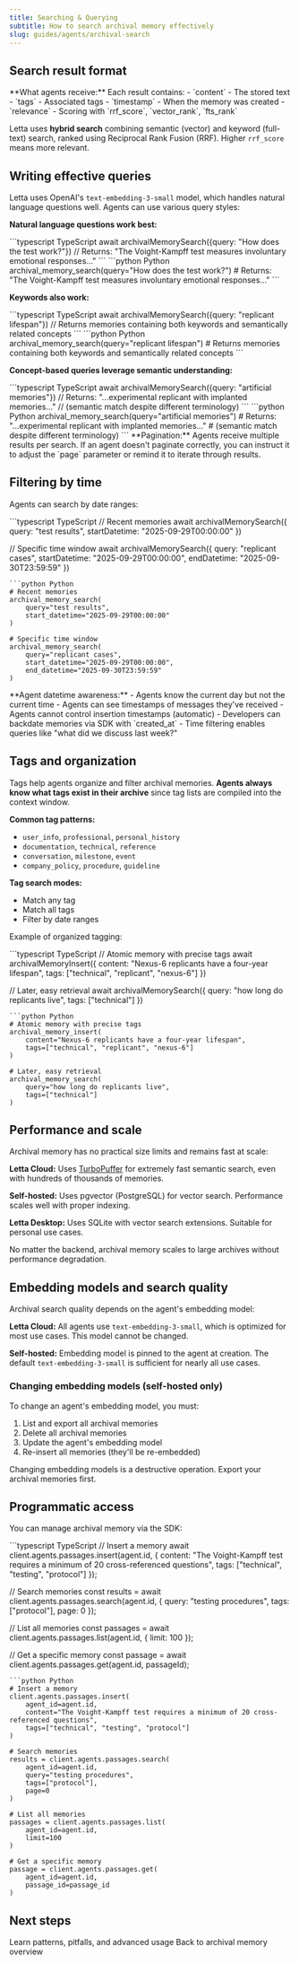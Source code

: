 ```yaml
---
title: Searching & Querying
subtitle: How to search archival memory effectively
slug: guides/agents/archival-search
---
```


## Search result format

<Info>
**What agents receive:** Each result contains:
- `content` - The stored text
- `tags` - Associated tags
- `timestamp` - When the memory was created
- `relevance` - Scoring with `rrf_score`, `vector_rank`, `fts_rank`

Letta uses **hybrid search** combining semantic (vector) and keyword (full-text) search, ranked using Reciprocal Rank Fusion (RRF). Higher `rrf_score` means more relevant.
</Info>

## Writing effective queries

Letta uses OpenAI's `text-embedding-3-small` model, which handles natural language questions well. Agents can use various query styles:

**Natural language questions work best:**

<CodeGroup>
```typescript TypeScript
await archivalMemorySearch({query: "How does the test work?"})
// Returns: "The Voight-Kampff test measures involuntary emotional responses..."
```
```python Python
archival_memory_search(query="How does the test work?")
# Returns: "The Voight-Kampff test measures involuntary emotional responses..."
```
</CodeGroup>

**Keywords also work:**

<CodeGroup>
```typescript TypeScript
await archivalMemorySearch({query: "replicant lifespan"})
// Returns memories containing both keywords and semantically related concepts
```
```python Python
archival_memory_search(query="replicant lifespan")
# Returns memories containing both keywords and semantically related concepts
```
</CodeGroup>

**Concept-based queries leverage semantic understanding:**

<CodeGroup>
```typescript TypeScript
await archivalMemorySearch({query: "artificial memories"})
// Returns: "...experimental replicant with implanted memories..."
// (semantic match despite different terminology)
```
```python Python
archival_memory_search(query="artificial memories")
# Returns: "...experimental replicant with implanted memories..."
# (semantic match despite different terminology)
```
</CodeGroup>

<Tip>
**Pagination:** Agents receive multiple results per search. If an agent doesn't paginate correctly, you can instruct it to adjust the `page` parameter or remind it to iterate through results.
</Tip>

## Filtering by time

Agents can search by date ranges:

<CodeGroup>
```typescript TypeScript
// Recent memories
await archivalMemorySearch({
    query: "test results",
    startDatetime: "2025-09-29T00:00:00"
})

// Specific time window
await archivalMemorySearch({
    query: "replicant cases",
    startDatetime: "2025-09-29T00:00:00",
    endDatetime: "2025-09-30T23:59:59"
})
```
```python Python
# Recent memories
archival_memory_search(
    query="test results",
    start_datetime="2025-09-29T00:00:00"
)

# Specific time window
archival_memory_search(
    query="replicant cases",
    start_datetime="2025-09-29T00:00:00",
    end_datetime="2025-09-30T23:59:59"
)
```
</CodeGroup>

<Info>
**Agent datetime awareness:**
- Agents know the current day but not the current time
- Agents can see timestamps of messages they've received
- Agents cannot control insertion timestamps (automatic)
- Developers can backdate memories via SDK with `created_at`
- Time filtering enables queries like "what did we discuss last week?"
</Info>

## Tags and organization

Tags help agents organize and filter archival memories. **Agents always know what tags exist in their archive** since tag lists are compiled into the context window.

**Common tag patterns:**
- `user_info`, `professional`, `personal_history`
- `documentation`, `technical`, `reference`
- `conversation`, `milestone`, `event`
- `company_policy`, `procedure`, `guideline`

**Tag search modes:**
- Match any tag
- Match all tags
- Filter by date ranges

Example of organized tagging:

<CodeGroup>
```typescript TypeScript
// Atomic memory with precise tags
await archivalMemoryInsert({
    content: "Nexus-6 replicants have a four-year lifespan",
    tags: ["technical", "replicant", "nexus-6"]
})

// Later, easy retrieval
await archivalMemorySearch({
    query: "how long do replicants live",
    tags: ["technical"]
})
```
```python Python
# Atomic memory with precise tags
archival_memory_insert(
    content="Nexus-6 replicants have a four-year lifespan",
    tags=["technical", "replicant", "nexus-6"]
)

# Later, easy retrieval
archival_memory_search(
    query="how long do replicants live",
    tags=["technical"]
)
```
</CodeGroup>

## Performance and scale

<Info>
Archival memory has no practical size limits and remains fast at scale:

**Letta Cloud:** Uses [TurboPuffer](https://turbopuffer.com/) for extremely fast semantic search, even with hundreds of thousands of memories.

**Self-hosted:** Uses pgvector (PostgreSQL) for vector search. Performance scales well with proper indexing.

**Letta Desktop:** Uses SQLite with vector search extensions. Suitable for personal use cases.

No matter the backend, archival memory scales to large archives without performance degradation.
</Info>

## Embedding models and search quality

Archival search quality depends on the agent's embedding model:

**Letta Cloud:** All agents use `text-embedding-3-small`, which is optimized for most use cases. This model cannot be changed.

**Self-hosted:** Embedding model is pinned to the agent at creation. The default `text-embedding-3-small` is sufficient for nearly all use cases.

### Changing embedding models (self-hosted only)

To change an agent's embedding model, you must:
1. List and export all archival memories
2. Delete all archival memories
3. Update the agent's embedding model
4. Re-insert all memories (they'll be re-embedded)

<Warning>
Changing embedding models is a destructive operation. Export your archival memories first.
</Warning>

## Programmatic access

You can manage archival memory via the SDK:

<CodeGroup>
```typescript TypeScript
// Insert a memory
await client.agents.passages.insert(agent.id, {
    content: "The Voight-Kampff test requires a minimum of 20 cross-referenced questions",
    tags: ["technical", "testing", "protocol"]
});

// Search memories
const results = await client.agents.passages.search(agent.id, {
    query: "testing procedures",
    tags: ["protocol"],
    page: 0
});

// List all memories
const passages = await client.agents.passages.list(agent.id, {
    limit: 100
});

// Get a specific memory
const passage = await client.agents.passages.get(agent.id, passageId);
```
```python Python
# Insert a memory
client.agents.passages.insert(
    agent_id=agent.id,
    content="The Voight-Kampff test requires a minimum of 20 cross-referenced questions",
    tags=["technical", "testing", "protocol"]
)

# Search memories
results = client.agents.passages.search(
    agent_id=agent.id,
    query="testing procedures",
    tags=["protocol"],
    page=0
)

# List all memories
passages = client.agents.passages.list(
    agent_id=agent.id,
    limit=100
)

# Get a specific memory
passage = client.agents.passages.get(
    agent_id=agent.id,
    passage_id=passage_id
)
```
</CodeGroup>

## Next steps

<CardGroup cols={2}>
  <Card
    title="Best Practices"
    href="/guides/agents/archival-best-practices"
  >
    Learn patterns, pitfalls, and advanced usage
  </Card>
  <Card
    title="Archival Memory Overview"
    href="/guides/agents/archival-memory"
  >
    Back to archival memory overview
  </Card>
</CardGroup>
